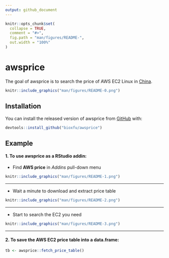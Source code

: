 ```yaml
---
output: github_document
---
```


<!-- README.md is generated from README.Rmd. Please edit that file -->

```r
knitr::opts_chunk$set(
  collapse = TRUE,
  comment = "#>",
  fig.path = "man/figures/README-",
  out.width = "100%"
)
```

# awsprice

<!-- badges: start -->
<!-- badges: end -->

The goal of awsprice is to search the price of AWS EC2 Linux in [China](https://www.amazonaws.cn/ec2/pricing/ec2-linux-pricing/). 

```r
knitr::include_graphics("man/figures/README-0.png")
```

## Installation

You can install the released version of awsprice from [GitHub](https://github.com/bioxfu/awsprice) with:

``` r
devtools::install_github("bioxfu/awsprice")
```

## Example
#### 1. To use awsprice as a RStudio addin:
- Find **AWS price** in *Addins* pull-down menu

```r
knitr::include_graphics("man/figures/README-1.png")
```
<hr>

- Wait a minute to download and extract price table

```r
knitr::include_graphics("man/figures/README-2.png")
```
<hr>

- Start to search the EC2 you need

```r
knitr::include_graphics("man/figures/README-3.png")
```
<hr>

#### 2. To save the AWS EC2 price table into a data.frame:

``` r
tb <- awsprice::fetch_price_table()
```
